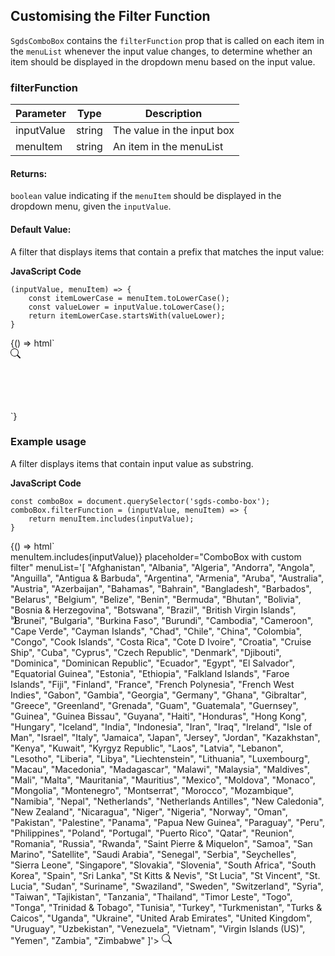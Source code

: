 ## Customising the Filter Function


`SgdsComboBox` contains the `filterFunction` prop that is called on each item in the `menuList` whenever the input value changes, to determine whether an item should be displayed in the dropdown menu based on the input value.


### filterFunction

<table>
  <thead>
    <tr>
      <th>Parameter</th>
      <th>Type</th>
      <th>Description</th>
    </tr>
  </thead>
  <tbody>
    <tr>
      <td>inputValue</td>
      <td>string</td>
      <td>The value in the input box</td>
    </tr>
    <tr>
      <td>menuItem</td>
      <td>string</td>
      <td>An item in the menuList</td>
    </tr>
  </tbody>
</table>


#### Returns:

`boolean` value indicating if the `menuItem` should be displayed in the dropdown menu, given the `inputValue`.


#### Default Value:

A filter that displays items that contain a prefix that matches the input value:

**JavaScript Code**
```
(inputValue, menuItem) => {
    const itemLowerCase = menuItem.toLowerCase();
    const valueLower = inputValue.toLowerCase();
    return itemLowerCase.startsWith(valueLower);
}
```

<Canvas>
  <Story name="ComboBox with default filter">
    {() => html`
        <div style="height:100px;">
            <sgds-combo-box placeholder="ComboBox with default filter" menuList='[
                "Afghanistan",
                "Albania",
                "Algeria",
                "Andorra",
                "Angola",
                "Anguilla",
                "Antigua & Barbuda",
                "Argentina",
                "Armenia",
                "Aruba",
                "Australia",
                "Austria",
                "Azerbaijan",
                "Bahamas",
                "Bahrain",
                "Bangladesh",
                "Barbados",
                "Belarus",
                "Belgium",
                "Belize",
                "Benin",
                "Bermuda",
                "Bhutan",
                "Bolivia",
                "Bosnia & Herzegovina",
                "Botswana",
                "Brazil",
                "British Virgin Islands",
                "Brunei",
                "Bulgaria",
                "Burkina Faso",
                "Burundi",
                "Cambodia",
                "Cameroon",
                "Cape Verde",
                "Cayman Islands",
                "Chad",
                "Chile",
                "China",
                "Colombia",
                "Congo",
                "Cook Islands",
                "Costa Rica",
                "Cote D Ivoire",
                "Croatia",
                "Cruise Ship",
                "Cuba",
                "Cyprus",
                "Czech Republic",
                "Denmark",
                "Djibouti",
                "Dominica",
                "Dominican Republic",
                "Ecuador",
                "Egypt",
                "El Salvador",
                "Equatorial Guinea",
                "Estonia",
                "Ethiopia",
                "Falkland Islands",
                "Faroe Islands",
                "Fiji",
                "Finland",
                "France",
                "French Polynesia",
                "French West Indies",
                "Gabon",
                "Gambia",
                "Georgia",
                "Germany",
                "Ghana",
                "Gibraltar",
                "Greece",
                "Greenland",
                "Grenada",
                "Guam",
                "Guatemala",
                "Guernsey",
                "Guinea",
                "Guinea Bissau",
                "Guyana",
                "Haiti",
                "Honduras",
                "Hong Kong",
                "Hungary",
                "Iceland",
                "India",
                "Indonesia",
                "Iran",
                "Iraq",
                "Ireland",
                "Isle of Man",
                "Israel",
                "Italy",
                "Jamaica",
                "Japan",
                "Jersey",
                "Jordan",
                "Kazakhstan",
                "Kenya",
                "Kuwait",
                "Kyrgyz Republic",
                "Laos",
                "Latvia",
                "Lebanon",
                "Lesotho",
                "Liberia",
                "Libya",
                "Liechtenstein",
                "Lithuania",
                "Luxembourg",
                "Macau",
                "Macedonia",
                "Madagascar",
                "Malawi",
                "Malaysia",
                "Maldives",
                "Mali",
                "Malta",
                "Mauritania",
                "Mauritius",
                "Mexico",
                "Moldova",
                "Monaco",
                "Mongolia",
                "Montenegro",
                "Montserrat",
                "Morocco",
                "Mozambique",
                "Namibia",
                "Nepal",
                "Netherlands",
                "Netherlands Antilles",
                "New Caledonia",
                "New Zealand",
                "Nicaragua",
                "Niger",
                "Nigeria",
                "Norway",
                "Oman",
                "Pakistan",
                "Palestine",
                "Panama",
                "Papua New Guinea",
                "Paraguay",
                "Peru",
                "Philippines",
                "Poland",
                "Portugal",
                "Puerto Rico",
                "Qatar",
                "Reunion",
                "Romania",
                "Russia",
                "Rwanda",
                "Saint Pierre & Miquelon",
                "Samoa",
                "San Marino",
                "Satellite",
                "Saudi Arabia",
                "Senegal",
                "Serbia",
                "Seychelles",
                "Sierra Leone",
                "Singapore",
                "Slovakia",
                "Slovenia",
                "South Africa",
                "South Korea",
                "Spain",
                "Sri Lanka",
                "St Kitts & Nevis",
                "St Lucia",
                "St Vincent",
                "St. Lucia",
                "Sudan",
                "Suriname",
                "Swaziland",
                "Sweden",
                "Switzerland",
                "Syria",
                "Taiwan",
                "Tajikistan",
                "Tanzania",
                "Thailand",
                "Timor Leste",
                "Togo",
                "Tonga",
                "Trinidad & Tobago",
                "Tunisia",
                "Turkey",
                "Turkmenistan",
                "Turks & Caicos",
                "Uganda",
                "Ukraine",
                "United Arab Emirates",
                "United Kingdom",
                "Uruguay",
                "Uzbekistan",
                "Venezuela",
                "Vietnam",
                "Virgin Islands (US)",
                "Yemen",
                "Zambia",
                "Zimbabwe"
            ]'>
                <svg
                    slot="icon"
                    xmlns="http://www.w3.org/2000/svg"
                    width="16"
                    height="16"
                    fill="currentColor"
                    class="bi bi-search"
                    viewBox="0 0 16 16" 
                >
                    <path
                        d="M11.742 10.344a6.5 6.5 0 1 0-1.397 1.398h-.001c.03.04.062.078.098.115l3.85 3.85a1 1 0 0 0 1.415-1.414l-3.85-3.85a1.007 1.007 0 0 0-.115-.1zM12 6.5a5.5 5.5 0 1 1-11 0 5.5 5.5 0 0 1 11 0z"
                    />
                </svg>
            </sgds-combo-box>
        </div>
    `}
  </Story>
</Canvas>


### Example usage

A filter displays items that contain input value as substring.

**JavaScript Code**
```
const comboBox = document.querySelector('sgds-combo-box');
comboBox.filterFunction = (inputValue, menuItem) => {
    return menuItem.includes(inputValue);
}
```

<Canvas>
  <Story name="ComboBox with custom filter">
    {() => html`
        <div style="height:100px;">
            <sgds-combo-box .filterFunction=${(inputValue, menuItem) => menuItem.includes(inputValue)} placeholder="ComboBox with custom filter" menuList='[
                "Afghanistan",
                "Albania",
                "Algeria",
                "Andorra",
                "Angola",
                "Anguilla",
                "Antigua & Barbuda",
                "Argentina",
                "Armenia",
                "Aruba",
                "Australia",
                "Austria",
                "Azerbaijan",
                "Bahamas",
                "Bahrain",
                "Bangladesh",
                "Barbados",
                "Belarus",
                "Belgium",
                "Belize",
                "Benin",
                "Bermuda",
                "Bhutan",
                "Bolivia",
                "Bosnia & Herzegovina",
                "Botswana",
                "Brazil",
                "British Virgin Islands",
                "Brunei",
                "Bulgaria",
                "Burkina Faso",
                "Burundi",
                "Cambodia",
                "Cameroon",
                "Cape Verde",
                "Cayman Islands",
                "Chad",
                "Chile",
                "China",
                "Colombia",
                "Congo",
                "Cook Islands",
                "Costa Rica",
                "Cote D Ivoire",
                "Croatia",
                "Cruise Ship",
                "Cuba",
                "Cyprus",
                "Czech Republic",
                "Denmark",
                "Djibouti",
                "Dominica",
                "Dominican Republic",
                "Ecuador",
                "Egypt",
                "El Salvador",
                "Equatorial Guinea",
                "Estonia",
                "Ethiopia",
                "Falkland Islands",
                "Faroe Islands",
                "Fiji",
                "Finland",
                "France",
                "French Polynesia",
                "French West Indies",
                "Gabon",
                "Gambia",
                "Georgia",
                "Germany",
                "Ghana",
                "Gibraltar",
                "Greece",
                "Greenland",
                "Grenada",
                "Guam",
                "Guatemala",
                "Guernsey",
                "Guinea",
                "Guinea Bissau",
                "Guyana",
                "Haiti",
                "Honduras",
                "Hong Kong",
                "Hungary",
                "Iceland",
                "India",
                "Indonesia",
                "Iran",
                "Iraq",
                "Ireland",
                "Isle of Man",
                "Israel",
                "Italy",
                "Jamaica",
                "Japan",
                "Jersey",
                "Jordan",
                "Kazakhstan",
                "Kenya",
                "Kuwait",
                "Kyrgyz Republic",
                "Laos",
                "Latvia",
                "Lebanon",
                "Lesotho",
                "Liberia",
                "Libya",
                "Liechtenstein",
                "Lithuania",
                "Luxembourg",
                "Macau",
                "Macedonia",
                "Madagascar",
                "Malawi",
                "Malaysia",
                "Maldives",
                "Mali",
                "Malta",
                "Mauritania",
                "Mauritius",
                "Mexico",
                "Moldova",
                "Monaco",
                "Mongolia",
                "Montenegro",
                "Montserrat",
                "Morocco",
                "Mozambique",
                "Namibia",
                "Nepal",
                "Netherlands",
                "Netherlands Antilles",
                "New Caledonia",
                "New Zealand",
                "Nicaragua",
                "Niger",
                "Nigeria",
                "Norway",
                "Oman",
                "Pakistan",
                "Palestine",
                "Panama",
                "Papua New Guinea",
                "Paraguay",
                "Peru",
                "Philippines",
                "Poland",
                "Portugal",
                "Puerto Rico",
                "Qatar",
                "Reunion",
                "Romania",
                "Russia",
                "Rwanda",
                "Saint Pierre & Miquelon",
                "Samoa",
                "San Marino",
                "Satellite",
                "Saudi Arabia",
                "Senegal",
                "Serbia",
                "Seychelles",
                "Sierra Leone",
                "Singapore",
                "Slovakia",
                "Slovenia",
                "South Africa",
                "South Korea",
                "Spain",
                "Sri Lanka",
                "St Kitts & Nevis",
                "St Lucia",
                "St Vincent",
                "St. Lucia",
                "Sudan",
                "Suriname",
                "Swaziland",
                "Sweden",
                "Switzerland",
                "Syria",
                "Taiwan",
                "Tajikistan",
                "Tanzania",
                "Thailand",
                "Timor Leste",
                "Togo",
                "Tonga",
                "Trinidad & Tobago",
                "Tunisia",
                "Turkey",
                "Turkmenistan",
                "Turks & Caicos",
                "Uganda",
                "Ukraine",
                "United Arab Emirates",
                "United Kingdom",
                "Uruguay",
                "Uzbekistan",
                "Venezuela",
                "Vietnam",
                "Virgin Islands (US)",
                "Yemen",
                "Zambia",
                "Zimbabwe"
            ]'>
                <svg
                    slot="icon"
                    xmlns="http://www.w3.org/2000/svg"
                    width="16"
                    height="16"
                    fill="currentColor"
                    class="bi bi-search"
                    viewBox="0 0 16 16" 
                >
                    <path
                        d="M11.742 10.344a6.5 6.5 0 1 0-1.397 1.398h-.001c.03.04.062.078.098.115l3.85 3.85a1 1 0 0 0 1.415-1.414l-3.85-3.85a1.007 1.007 0 0 0-.115-.1zM12 6.5a5.5 5.5 0 1 1-11 0 5.5 5.5 0 0 1 11 0z"
                    />
                </svg>
            </sgds-combo-box>
        </div>
    `}
  </Story>
</Canvas>